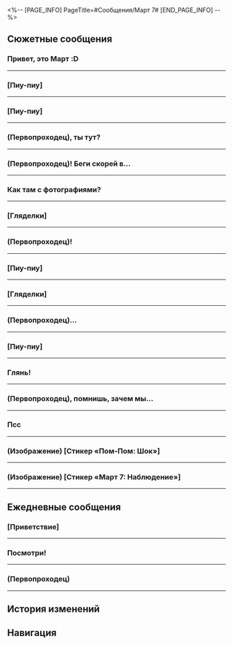 <%-- [PAGE_INFO]
PageTitle=#Сообщения/Март 7#
[END_PAGE_INFO] --%>
{{Сообщение Инфобокс
|id          = 1001
|Изображение = Персонаж Март 7 Иконка.png
|Тип         = Персонаж
|Отправитель = Март 7
|ПодписьСоо  = Сегодня тоже 7-е марта~
|Фракция     = Звёздный экспресс
}}

==Сюжетные сообщения==
===Привет, это Март :D===
{{Сообщения
|условие_получения = 
|текст =
:'''Март 7:''' Привет, это Март :D
:'''Март 7:''' Химеко хочет с тобой кое о чём поговорить. Не забудь!
}}
----

===[Пиу-пиу]===
{{Сообщения
|условие_получения = 
|текст =
:'''Март 7:''' [[Файл:Стикер ГПП 01 Март 7 02.png|80px|&lbrack;Пиу-пиу&rbrack;]]
:'''Март 7:''' Ну как? {{MC|ж=Нашла|м=Нашёл}}, что сфотографировать?
:{Выбор} (Отправить фотографии)
:'''(Первопроходец):''' [[Файл:Сообщение Март 7 28.png|256px]]
:'''(Первопроходец):''' [[Файл:Сообщение Package.png|256px]]
:'''Март 7:''' О-о-о, Хук такая милашка на этом фото.
:'''Март 7:''' Я помню этот клуб. У нас тут состязание было!
:{Выбор} Я ведь уже лучше фотографирую?
::'''(Первопроходец):''' Я ведь уже намного лучше фотографирую, правда?
::'''Март 7:''' Не зазнавайся. Тебе предстоит ещё многому научиться, если хочешь делать хорошие снимки!
::'''Март 7:''' Но я не буду тебя этому учить: не хочу, чтобы ученик превзошёл учителя, хе-хе.
::'''Март 7:''' [[Файл:Стикер ГПП 01 Март 7 05.png|80px|&lbrack;Шёпот&rbrack;]]
:{Выбор} Занятные фотографии.
::'''(Первопроходец):''' Эти фотографии и правда занятные.
::'''Март 7:''' Конечно, я долго их подбирала!
::'''Март 7:''' [[Файл:Стикер ГПП 01 Март 7 08.png|80px|&lbrack;Гордость&rbrack;]]
:'''Март 7:''' Коллекция фотографий почти готова. Продолжай в том же духе!
}}
----

===[Пиу-пиу]===
{{Сообщения
|условие_получения = 
|текст =
:'''Март 7:''' [[Файл:Стикер ГПП 01 Март 7 02.png|80px|&lbrack;Пиу-пиу&rbrack;]]
:'''Март 7:''' Ну как? {{MC|ж=Нашла|м=Нашёл}}, что сфотографировать?
:{Выбор} (Отправить фотографии)
:'''(Первопроходец):''' [[Файл:Сообщение Март 7 28.png|256px]]
:'''(Первопроходец):''' [[Файл:Сообщение Package.png|256px]]
:'''(Первопроходец):''' [[Файл:Сообщение Март 7 27.png|256px]]
:'''Март 7:''' О-о-о, Хук такая милашка на этом фото.
:'''Март 7:''' Я помню этот клуб. У нас тут состязание было!
:'''Март 7:''' Погоди, откуда у меня фото Сампо!
:{Выбор} Я ведь уже лучше фотографирую?
::'''(Первопроходец):''' Я ведь уже намного лучше фотографирую, правда?
::'''Март 7:''' Не зазнавайся. Тебе предстоит ещё многому научиться, если хочешь делать хорошие снимки!
::'''Март 7:''' Но я не буду тебя этому учить: не хочу, чтобы ученик превзошёл учителя, хе-хе.
::'''Март 7:''' [[Файл:Стикер ГПП 01 Март 7 05.png|80px|&lbrack;Шёпот&rbrack;]]
:{Выбор} Занятные фотографии.
::'''(Первопроходец):''' Эти фотографии и правда занятные.
::'''Март 7:''' Конечно, я долго их подбирала!
::'''Март 7:''' [[Файл:Стикер ГПП 01 Март 7 08.png|80px|&lbrack;Гордость&rbrack;]]
:{Выбор} Это я Сампо {{MC|ж=сфоткала|м=сфоткал}}.
::'''(Первопроходец):''' Это я Сампо {{MC|ж=сфоткала|м=сфоткал}}.
::'''Март 7:''' Эм...
::'''Март 7:''' Тогда нормально надо было сделать!
:'''Март 7:''' Коллекция фотографий почти готова. Продолжай в том же духе!
}}
----

===(Первопроходец), ты тут?===
{{Сообщения
|условие_получения = 
|текст =
:'''Март 7:''' (Первопроходец), ты тут?
:{Выбор} Нет.
::'''(Первопроходец):''' Нет. Это Пом-Пом.
::'''Март 7:''' Ага, тебя прям не отличить от Пом-Пом. Хватит дурачиться, у меня к тебе дело.
:{Выбор} Что такое?
::'''(Первопроходец):''' Тут. Что такое?
:'''Март 7:''' Я вдруг вспомнила, что на Лофу кое-что привлекло моё внимание.
:'''Март 7:''' Та Высшая матрица предвидения в Комиссии по предсказаниям.
:'''Март 7:''' Верховная провидица с помощью этой штуковины допросила Кафку и рта не раскрыв.
:'''Март 7:''' Вот я тут подумала... А нельзя ли на мне эту матрицу использовать?
:{Выбор} А почему в Обители не сказала?
::'''(Первопроходец):''' А что её сама не спросишь в Обители божественного предвидения?
:{Выбор} Нужно её спросить...
::'''(Первопроходец):''' Нужно её спросить. Вдруг это поможет тебе вспомнить.
::'''Март 7:''' Вот! Я хотела спросить в Обители божественного предвидения, но было как-то неловко.
:'''Март 7:''' На Лофу столько всего случилось. Цзин Юаня ранили, и у Верховной провидицы дел было невпроворот.
:'''Март 7:''' И я постеснялась лезть со своими проблемками.
:'''Март 7:''' Вот я и подумала, что подожду, пока она немного освободится, и тогда мы вместе к ней сходим, а?
:{Выбор} Без проблем.
::'''(Первопроходец):''' Без проблем. Давай встретимся в Комиссии по предсказаниям.
::'''Март 7:''' Ты {{MC|ж=лучшая|м=лучший}}!
:{Выбор} А мне точно надо туда идти?
::'''(Первопроходец):''' А мне точно надо туда идти? Не то чтобы я не хочу... Просто это же твоё личное дело...
::'''Март 7:''' Ну... Мне так стыдно просить за себя! Так что встретимся в Комиссии по предсказаниям!
<!--;{Принятая миссия: Вспомнить всё}-->
}}
----

===(Первопроходец)! Беги скорей в...===
{{Сообщения
|условие_получения = 
|текст =
:'''Март 7:''' (Первопроходец)! Беги скорей в мою комнату! Я такое нашла! Такое!
:{Выбор} И что это?
:'''(Первопроходец):''' И что же это?
:'''Март 7:''' Увидишь! Давай бегом!
}}
----

===Как там с фотографиями?===
{{Сообщения
|условие_получения = 
|текст =
:'''Март 7:''' Как там с фотографиями?
:{Выбор} (Отправить фотографии)
:'''(Первопроходец):''' [[Файл:Сообщение Dan Heng Elixir Crucible.png|256px]]
:'''(Первопроходец):''' [[Файл:Сообщение Cong Padlock.png|256px]]
:'''Март 7:''' Спасибо, (Первопроходец)!
:{Выбор} Красиво же вышло?
::'''(Первопроходец):''' Красиво же вышло?
::'''Март 7:''' Ого, да у тебя талант.
::'''Март 7:''' [[Файл:Стикер ГПП 01 Март 7 03.png|80px|&lbrack;Лайк&rbrack;]]
:{Выбор} Как-то не очень получилось...
::'''(Первопроходец):''' Как-то не очень получилось...
::'''Март 7:''' Всё в порядке, и так очень здорово!
::'''Март 7:''' [[Файл:Стикер ГПП 01 Март 7 09.png|80px|&lbrack;Молодец!&rbrack;]]
:'''Март 7:''' Ты молодец. Завтра отправлю новые фотки!
:'''Март 7:''' Буду ждать хороших новостей!
}}
----

===[Гляделки]===
{{Сообщения
|условие_получения = 
|текст =
:'''Март 7:''' [[Файл:Стикер ГПП 01 Март 7 07.png|80px|&lbrack;Гляделки&rbrack;]]
:'''Март 7:''' Не забудь показать мне фотографии, когда закончишь...
:{Выбор} (Отправить фотографии)
:'''(Первопроходец):''' [[Файл:Сообщение Cong Drifting Clouds.png|256px]]
:'''(Первопроходец):''' [[Файл:Сообщение Herta Surveillance Team Heritor Newsflash.png|256px]]
:'''Март 7:''' Это и правда мой снимок? Поразительно!
:'''Март 7:''' Спасибо (Первопроходец), что {{MC|ж=помогла|м=помог}} мне их переснять.
:{Выбор} Мне даже понравилось.
::'''(Первопроходец):''' Да не за что.
::'''(Первопроходец):''' Мне понравилось фотографировать.
::'''Март 7:''' То-то же! Теперь и ты понимаешь, каково это.
::'''Март 7:''' [[Файл:Стикер ГПП 01 Март 7 08.png|80px|&lbrack;Гордость&rbrack;]]
:{Выбор} Заплати побольше тогда.
::'''(Первопроходец):''' Да не за что.
::'''(Первопроходец):''' Только заплатить не забудь.
::'''Март 7:''' Вот это корысть!
::'''Март 7:''' Ладно, я тебя не обижу.
:'''Март 7:''' Оставшиеся фотографии тоже на тебе. Завтра продолжишь!
:'''Март 7:''' [[Файл:Стикер ГПП 01 Март 7 07.png|80px|&lbrack;Гляделки&rbrack;]]
}}
----

===(Первопроходец)!===
{{Сообщения
|условие_получения = 
|текст =
:'''Март 7:''' (Первопроходец)!
:'''Март 7:''' Ты {{MC|ж=сделала|м=сделал}} сегодняшние фотографии?
:'''Март 7:''' (Первопроходец), чего молчишь?
:{Выбор} (Отправить фотографии)
:'''(Первопроходец):''' [[Файл:Сообщение Herta Surveillance Team Duke Inferno.png|256px]]
:'''(Первопроходец):''' [[Файл:Сообщение Март 7 18.png|256px]]
:{Выбор} Меня сбил трамвай.
::'''(Первопроходец):''' Меня только что сбил трамвай.
::'''(Первопроходец):''' К счастью, я {{MC|ж=прокачала|м=прокачал}} защиту, поэтому легко {{MC|ж=отделалась|м=отделался}}.
::'''Март 7:''' !
::'''Март 7:''' !!
::'''Март 7:''' Давай осторожнее!!!
:{Выбор} {{MC|ж=Была|м=Был}} занят{F#а} сражением.
::'''(Первопроходец):''' Я только что {{MC|ж=сражалась|м=сражался}}.
::'''(Первопроходец):''' Соперник выглядел прямо как трамвай.
::'''Март 7:''' И такие бывают? Любопытно!
::'''Март 7:''' В следующий раз поснимаем вместе, и ты мне всё покажешь!
:{Выбор} Съёмка затянула.
::'''(Первопроходец):''' Съёмка затянула.
::'''Март 7:''' Прям настолько любишь фотографировать?
::'''Март 7:''' Можем во время путешествий потом вместе фотографировать.
}}
----

===[Пиу-пиу]===
{{Сообщения
|условие_получения = 
|текст =
:'''Март 7:''' [[Файл:Стикер ГПП 01 Март 7 02.png|80px|&lbrack;Пиу-пиу&rbrack;]]
:'''Март 7:''' Ну как? {{MC|ж=Нашла|м=Нашёл}}, что сфотографировать?
:{Выбор} (Отправить фотографии)
:'''(Первопроходец):''' [[Файл:Сообщение Misha Snow Plains.png|256px]]
:'''(Первопроходец):''' [[Файл:Сообщение Package.png|256px]]
:'''Март 7:''' О-о-о, Хук такая милашка на этом фото.
:'''Март 7:''' Я помню этот клуб. У нас тут состязание было!
:{Выбор} Я ведь уже лучше фотографирую?
::'''(Первопроходец):''' Я ведь уже намного лучше фотографирую, правда?
::'''Март 7:''' Не зазнавайся. Тебе предстоит ещё многому научиться, если хочешь делать хорошие снимки!
::'''Март 7:''' Но я не буду тебя этому учить: не хочу, чтобы ученик превзошёл учителя, хе-хе.
::'''Март 7:''' [[Файл:Стикер ГПП 01 Март 7 05.png|80px|&lbrack;Шёпот&rbrack;]]
:{Выбор} Занятные фотографии.
::'''(Первопроходец):''' Эти фотографии и правда занятные.
::'''Март 7:''' Конечно, я долго их подбирала!
::'''Март 7:''' [[Файл:Стикер ГПП 01 Март 7 08.png|80px|&lbrack;Гордость&rbrack;]]
:'''Март 7:''' Коллекция фотографий почти готова. Продолжай в том же духе!
}}
----

===[Гляделки]===
{{Сообщения
|условие_получения = 
|текст =
:'''Март 7:''' [[Файл:Стикер ГПП 01 Март 7 07.png|80px|&lbrack;Гляделки&rbrack;]]
:'''Март 7:''' Ну что, какие успехи сегодня?
:{Выбор} (Отправить фотографии)
:'''(Первопроходец):''' [[Файл:Сообщение Sparkle Doll.png|256px]]
:'''(Первопроходец):''' [[Файл:Сообщение Firefly Selfie.png|256px]]
:'''Март 7:''' Отличная работа!
:'''Март 7:''' Но... мне кажется, или эти фотографии отличаются от моих?
:{Выбор} Не вижу разницы.
::'''(Первопроходец):''' Не вижу никакой разницы.
::'''Март 7:''' Что ж, наверное, я что-то перепутала.
::'''Март 7:''' Но я бы точно запомнила, если бы сфотографировала нечто настолько странное, как две свинки-копилки...
:{Выбор} Всё течёт, всё меняется...
::'''(Первопроходец):''' Всё течёт, всё меняется...
::'''Март 7:''' Какие сентиментальные мысли!
:'''Март 7:''' Кстати, коллекция почти готова.
:'''Март 7:''' Осталось сделать всего две фотографии. Жду!
:'''Март 7:''' [[Файл:Стикер ГПП 01 Март 7 09.png|80px|&lbrack;Молодец!&rbrack;]]
}}
----

===(Первопроходец)...===
{{Сообщения
|условие_получения = 
|текст =
:'''Март 7:''' (Первопроходец)...
:'''Март 7:''' Фотографии готовы?
:{Выбор} (Отправить фотографии)
:'''(Первопроходец):''' [[Файл:Сообщение Март 7 23.png|256px]]
:'''(Первопроходец):''' [[Файл:Сообщение Март 7 24.png|256px]]
:'''Март 7:''' Вуббабу такие милашки!
:{Выбор} Да, очень милые.
::'''(Первопроходец):''' Да, очень милые.
::'''Март 7:''' Ну ведь правда!
::'''Март 7:''' Вот бы на экспрессе одного поселить.
:{Выбор} Только бесят немного.
::'''(Первопроходец):''' Только бесят немного.
::'''Март 7:''' Разве можно так говорить о Вуббабу?!
::'''Март 7:''' [[Файл:Стикер ГПП 01 Март 7 06.png|80px|&lbrack;Злюся&rbrack;]]
::'''Март 7:''' Смотри, а то будет докучать тебе ночью.
:'''Март 7:''' Чем дальше, тем любопытнее, что ещё я фотографировала!
:'''Март 7:''' [[Файл:Стикер ГПП 01 Март 7 14.png|80px|&lbrack;Наблюдение&rbrack;]]
:'''Март 7:''' Продолжай в том же духе и завтра!
}}
----

===[Пиу-пиу]===
{{Сообщения
|условие_получения = 
|текст =
:'''Март 7:''' [[Файл:Стикер ГПП 01 Март 7 02.png|80px|&lbrack;Пиу-пиу&rbrack;]]
:'''Март 7:''' Ну как? {{MC|ж=Нашла|м=Нашёл}}, что сфотографировать?
:{Выбор} (Отправить фотографии)
:'''(Первопроходец):''' [[Файл:Сообщение Misha Snow Plains.png|256px]]
:'''(Первопроходец):''' [[Файл:Сообщение Package.png|256px]]
:'''(Первопроходец):''' [[Файл:Сообщение Март 7 27.png|256px]]
:'''Март 7:''' О-о-о, Хук такая милашка на этом фото.
:'''Март 7:''' Я помню этот клуб. У нас тут состязание было!
:'''Март 7:''' Погоди, откуда у меня фото Сампо!
:{Выбор} Я ведь уже лучше фотографирую?
::'''(Первопроходец):''' Я ведь уже намного лучше фотографирую, правда?
::'''Март 7:''' Не зазнавайся. Тебе предстоит ещё многому научиться, если хочешь делать хорошие снимки!
::'''Март 7:''' Но я не буду тебя этому учить: не хочу, чтобы ученик превзошёл учителя, хе-хе.
::'''Март 7:''' [[Файл:Стикер ГПП 01 Март 7 05.png|80px|&lbrack;Шёпот&rbrack;]]
:{Выбор} Занятные фотографии.
::'''(Первопроходец):''' Эти фотографии и правда занятные.
::'''Март 7:''' Конечно, я долго их подбирала!
::'''Март 7:''' [[Файл:Стикер ГПП 01 Март 7 08.png|80px|&lbrack;Гордость&rbrack;]]
:{Выбор} Это я Сампо {{MC|ж=сфоткала|м=сфоткал}}.
::'''(Первопроходец):''' Это я Сампо {{MC|ж=сфоткала|м=сфоткал}}.
::'''Март 7:''' Эм...
::'''Март 7:''' Тогда нормально надо было сделать!
:'''Март 7:''' Коллекция фотографий почти готова. Продолжай в том же духе!
}}
----

===Глянь!===
{{Сообщения
|условие_получения = 
|текст =
:{Выбор} (Отправить фото Март 7)
:'''(Первопроходец):''' Глянь!
:'''(Первопроходец):''' [[Файл:Сообщение Март 7 38.png|256px]]
:'''Март 7:''' Ого!!! Что это?! Такая бусинка!!
:'''Март 7:''' А почему мы так похожи?
:'''Март 7:''' Это ты её так {{MC|ж=нарядила|м=нарядил}}?
:{Выбор} Нет, конечно.
::'''(Первопроходец):''' Нет, конечно. С чего ты решила?
:{Выбор} Прирождённое очарование.
::'''(Первопроходец):''' Этих малышей создала Жуань Мэй. Прирождённое очарование.
:'''Март 7:''' Ва-а-ау!
:'''Март 7:''' Принеси её на экспресс ненадолго! Хочу сделать селфи!
}}
----

===(Первопроходец), помнишь, зачем мы...===
{{Сообщения
|условие_получения = 
|текст =
:'''Март 7:''' (Первопроходец), помнишь, зачем мы прибыли на Лофу в этот раз?
:{Выбор} Увидеть тебя в роли мастера меча!
::'''(Первопроходец):''' Конечно, помню! Чтобы увидеть, как ты становишься величайшим мастером меча на экспрессе!
::'''Март 7:''' И для этого тоже! Но ведь изначально у нас была другая цель, верно?
:{Выбор} Для Церемонии боевых искусств?
::'''(Первопроходец):''' Мы прибыли, чтобы принять участие в Церемонии боевых искусств, так?
::'''Март 7:''' Верно! Если бы я не спросила, ты бы {{MC|ж=забыла|м=забыл}}!
:'''Март 7:''' Мы - почётные гости церемонии. А затем, как и ожидалось, нас втянуло в гущу событий.
:'''Март 7:''' Мы успешно схватили Хулэя на «Рассекателе небес» и генерал Цзин Юань решил лично руководить Церемонией.
:'''Март 7:''' Как ученица двух мастеров, я получила кое-какие привилегии, поэтому мне удалось достать пару пропусков для тебя и Дань Хэна. Вы сможете беспрепятственно пройти в закулисье «Рассекателя небес»!
:'''Март 7:''' Здорово, правда? Хвали меня!
:{Выбор} Спасибо тебе, дева-рыцарь Март 7!
::'''(Первопроходец):''' Спасибо тебе, дева-рыцарь Март 7! {{MC|ж=Знала|м=Знал}}, что на тебя можно положиться!
::'''Март 7:''' Ты лучше всех! А вот Дань Хэн - такой колючка. Он только и твердил: «Важно держаться поодаль от участников соревнования...» Скукотища~
:{Выбор} Какой толк от закулисья?
::'''(Первопроходец):''' Какой толк торчать за кулисами? Я считаю, что зрителям следует держаться на достаточном расстоянии от участников.
::'''Март 7:''' Странно. Примерно так Дань Хэн и ответил. Но ведь за кулисами можно увидеть то, что не доступно больше нигде! Есть сяньчжоуская поговорка: «Минута на сцене стоит десяти лет труда за кулисами!»
::'''Март 7:''' Ну и ладно. Не хотите - не приходите, мне всё равно!
:'''Март 7:''' Я - тренироваться. Потом поболтаем!
}}
----

===Псс===
{{Сообщения
|условие_получения = 
|текст =
:'''Март 7:''' Псс
:'''Март 7:''' Круто! Мы можем отправлять сообщения даже во сне!
:'''Март 7:''' Ты здесь?
:{Выбор} Уже здесь.
::'''(Первопроходец):''' Уже здесь.
::'''Март 7:''' Ура!
:{Выбор} Нет ещё.
::'''(Первопроходец):''' Нет ещё.
::'''Март 7:''' Враки :(
:'''Март 7:''' Я связалась с Химеко и господином Янгом, они отправились в разные Миры грёз.
:'''Март 7:''' Я в Миге полутьмы! Собираюсь заглянуть на аукцион.
:'''Март 7:''' Встретиться довольно сложно, так что давай пока разделимся.
:'''Март 7:''' [[Файл:Стикер ГПП 01 Март 7 03.png|80px|&lbrack;Лайк&rbrack;]]
:'''Март 7:''' Ты в Золотом миге? Говорят, там очень известный Торговый дом Мира грёз.
:'''Март 7:''' Можешь заглянуть туда? Если там круто, я тоже потом схожу!
}}
----

===(Изображение) [Стикер «Пом-Пом: Шок»]===
{{Сообщения
|условие_получения = 
|текст =
:'''Март 7:''' [[Файл:Стикер ГПП 07 Пом-Пом 08.png|80px|(Изображение) &lbrack;Стикер «Пом-Пом: Шок»&rbrack;]]
:'''(Первопроходец):''' [[Файл:Стикер ГПП 07 Пом-Пом 07.png|80px|(Изображение) &lbrack;Стикер «Пом-Пом: Недоумение»&rbrack;]]
:'''Март 7:''' На школьном форуме продают фотографии с твоим автографом, цена дошла до 500 000 кредитов.
:'''Март 7:''' Ты бизнесом занимаешься?
:{Выбор} А?
:'''(Первопроходец):''' ?
:'''(Первопроходец):''' А! Это пепеши, который сидит рядом со мной!
:'''(Первопроходец):''' Так дорого!
:'''(Первопроходец):''' Я тоже хочу быть в доле.
:'''Март 7:''' [[Файл:Стикер ГПП 12 Другое 02.png|80px|(Изображение) &lbrack;Стикер «Пом-Пом: Сомнение»&rbrack;]]
:'''(Первопроходец):''' Объясню всё позже, сначала мне нужно с ним поговорить.
}}
----

===(Изображение) [Стикер «Март 7: Наблюдение»]===
{{Сообщения
|условие_получения = 
|текст =
:'''Март 7:''' [[Файл:Стикер ГПП 01 Март 7 14.png|80px|(Изображение) &lbrack;Стикер «Март 7: Наблюдение»&rbrack;]]
:'''Март 7:''' Как твои занятия?
:'''Март 7:''' Что-нибудь интересное было? Рассказывай.
:{Выбор} Занятие в Школе богатств...
::'''(Первопроходец):''' На занятиях в Школе богатств мне встретился пепеши, который отмечался за других.
::'''(Первопроходец):''' ...Вот он и продаёт мои фотки.
::'''(Первопроходец):''' Он даже придумал особый комплекс услуг. Рехнуться можно!
::'''Март 7:''' Кажется, это называют деловой хваткой.
:{Выбор} Занятие в Школе грёзотворчества...
::'''(Первопроходец):''' В Школе грёзотворчества студент позади меня рисовал Часика.
::'''(Первопроходец):''' Рисовка и сюжет просто супер.
::'''Март 7:''' Ты на занятии {{MC|ж=была|м=был}} или на сборище фанатов?
:{Выбор} Занятие в Школе гармонии...
::'''(Первопроходец):''' Занятие в Школе гармонии было очень интересным, в классе собрались одни косплееры!
::'''(Первопроходец):''' Моим соседом по парте оказалась птица-оригами.
::'''(Первопроходец):''' [[Файл:Сообщение Март 7 49.png|256px]]
::'''Март 7:''' [[Файл:Стикер ГПП 07 Пом-Пом 08.png|80px|(Изображение) &lbrack;Стикер «Пом-Пом: Шок»&rbrack;]]
::'''Март 7:''' Какая свобода...
:'''Март 7:''' Я теперь тоже хочу на занятия.
:'''Март 7:''' Пойду проверю расписание!
}}
----

==Ежедневные сообщения==
===[Приветствие]===
{{Сообщения
|условие_получения = 
|текст=
:'''Март 7:''' [[Файл:Стикер ГПП 07 Пом-Пом 01.png|80px|&lbrack;Приветствие&rbrack;]]
:'''Март 7:''' Ты тут?
:{Выбор} Машина для синтеза взорвалась?
::'''(Первопроходец):''' Машина для синтеза взорвалась?
::'''Март 7:''' ...Нет.
::'''Март 7:''' Я просто сделала заказ на несколько порций противного жареного риса, она не взорвётся.
:{Выбор} Не можешь открыть дверь в свою комнату?
::'''(Первопроходец):''' Не можешь открыть дверь в свою комнату?
::'''Март 7:''' ...Нет.
::'''Март 7:''' Если бы это было так, мне пришлось бы начать писать «Семь чудес Звёздного экспресса».
:{Выбор} Пом-Пом потеряла?
::'''(Первопроходец):''' Пом-Пом потеряла?
::'''Март 7:''' ...Нет.
::'''Март 7:''' Ужас! Я и представить не могу, что можно потерять Пом-Пом.
:'''Март 7:''' Постой, что ты вообще такое говоришь? :(
:'''Март 7:''' Я просто спрашиваю, что ты делаешь.
:{Выбор} Пытаюсь раздобыть больше чашелистов!
::'''(Первопроходец):''' Пытаюсь раздобыть больше чашелистов!
::'''Март 7:''' Ох... Ты вообще спишь?
::'''Март 7:''' Кредиты? Световые конусы?
::'''Март 7:''' (Первопроходец), ты много трудишься ради заработка.
::'''Март 7:''' Хочешь, составлю компанию?
::'''(Первопроходец):''' Хорошо.
::'''Март 7:''' Ура! Уже иду.
:{Выбор} Я выполняю поручения!
::'''(Первопроходец):''' Я выполняю поручения!
::'''Март 7:''' Ого... Вот так трудолюбие...
::'''Март 7:''' (Первопроходец) - выдающийся Безымянный!
::'''Март 7:''' Если увидишь интересное поручение, то не забудь взять с собой меня!
::'''(Первопроходец):''' Хорошо.
::'''Март 7:''' Отлично! Я запомнила.
:{Выбор} Я... ничего не делаю!
::'''(Первопроходец):''' Я... ничего не делаю!
::'''Март 7:''' Так у тебя нет дел?
::'''Март 7:''' (Первопроходец), раз ты {{MC|ж=свободна|м=свободен}}, может, вернёшься на экспресс?
::'''Март 7:''' Поболтаем немного.
::'''(Первопроходец):''' Хорошо.
::'''Март 7:''' Отлично! Я запомнила.
}}
----

===Посмотри!===
{{Сообщения
|условие_получения = 
|текст=
:'''Март 7:''' Посмотри!
:{Выбор} Красиво.
::'''(Первопроходец):''' Красиво.
:{Выбор} Некрасиво.
::'''(Первопроходец):''' Некрасиво.
:'''Март 7:''' ...Фотографии ещё не отправлены.
:'''Март 7:''' [[Файл:Сообщение Март 7 8.png|256px]]
:'''Март 7:''' Посмотри, что думаешь?
:'''Март 7:''' Есть предложения?
:{Выбор} Настрой диафрагму.
::'''(Первопроходец):''' Выдержку лучше контролировать вручную, настрой диафрагму.
::'''Март 7:''' [[Файл:Стикер ГПП 07 Пом-Пом 02.png|80px|&lbrack;Плач&rbrack;]]
::'''Март 7:''' Нужно купить новую камеру.
::'''Март 7:''' Я и не знала, что ты так хорошо в этом разбираешься, (Первопроходец)!
:{Выбор} Не к чему придраться.
::'''(Первопроходец):''' Не к чему придраться.
::'''Март 7:''' Какое совпадение, я тоже так думаю!
::'''Март 7:''' Если можно было бы в чём-то усомниться...
::'''Март 7:''' То это явно не связано со мной!
:'''Март 7:''' Хорошо, решено!
:{Выбор} ?
:'''(Первопроходец):''' ?
:'''Март 7:''' (Первопроходец), отныне ты мой официальный фотограф!
}}
----

===(Первопроходец)===
{{Сообщения
|условие_получения = 
|текст=
:'''Март 7:''' (Первопроходец)
:'''Март 7:''' У меня новый стикер.
:'''Март 7:''' [[Файл:Стикер ГПП 01 Март 7 14.png|80px|&lbrack;Преследование&rbrack;]]
:'''Март 7:''' Похоже на меня!
:{Выбор} Это ты!
::'''(Первопроходец):''' Это ты!
:{Выбор} Вообще не похоже.
::'''(Первопроходец):''' Вообще не похоже.
:'''(Первопроходец):''' Думаю, этот больше напоминает тебя.
:'''Март 7:''' ?
:{Выбор} [Гордость]
::'''(Первопроходец):''' [[Файл:Стикер ГПП 01 Март 7 08.png|80px|&lbrack;Гордость&rbrack;]]
::'''Март 7:''' Ха-ха-ха-ха-ха-ха!
::'''Март 7:''' Так я милашка!
::'''Март 7:''' [[Файл:Стикер ГПП 01 Март 7 08.png|80px|&lbrack;Гордость&rbrack;]]
:{Выбор} [Плач]
::'''(Первопроходец):''' [[Файл:Стикер ГПП 01 Март 7 12.png|80px|&lbrack;Плач&rbrack;]]
::'''Март 7:''' Нет!
::'''Март 7:''' Ты правда видишь меня такой?
::'''Март 7:''' [[Файл:Стикер ГПП 01 Март 7 12.png|80px|&lbrack;Плач&rbrack;]]
:{Выбор} [Гнев]
::'''(Первопроходец):''' [[Файл:Стикер ГПП 01 Март 7 06.png|80px|&lbrack;Гнев&rbrack;]]
::'''Март 7:''' Что за...
::'''Март 7:''' Это ведь совсем не я!
::'''Март 7:''' [[Файл:Стикер ГПП 01 Март 7 06.png|80px|&lbrack;Гнев&rbrack;]]
}}
----

==История изменений==
{{История изменений|2.7}}

==Навигация==
{{Сообщения Навбокс}}